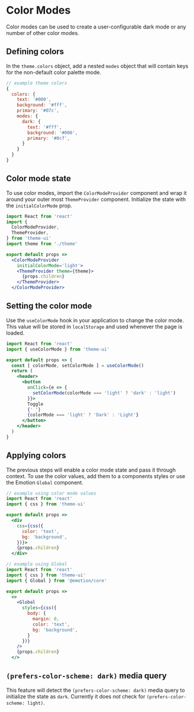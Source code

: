 

# Color Modes

Color modes can be used to create a user-configurable dark mode or any number of other color modes.

## Defining colors

In the `theme.colors` object, add a nested `modes` object that will contain keys for the non-default color palette mode.

```js
// example theme colors
{
  colors: {
    text: '#000',
    background: '#fff',
    primary: '#07c',
    modes: {
      dark: {
        text: '#fff',
        background: '#000',
        primary: '#0cf',
      }
    }
  }
}
```

## Color mode state

To use color modes, import the `ColorModeProvider` component and wrap it around your outer most `ThemeProvider` component.
Initialize the state with the `initialColorMode` prop.

```jsx
import React from 'react'
import {
  ColorModeProvider,
  ThemeProvider,
} from 'theme-ui'
import theme from './theme'

export default props =>
  <ColorModeProvider
    initialColorMode='light'>
    <ThemeProvider theme={theme}>
      {props.children}
    </ThemeProvider>
  </ColorModeProvider>
```

## Setting the color mode

Use the `useColorMode` hook in your application to change the color mode.
This value will be stored in `localStorage` and used whenever the page is loaded.

```jsx
import React from 'react'
import { useColorMode } from 'theme-ui'

export default props => {
  const [ colorMode, setColorMode ] = useColorMode()
  return (
    <header>
      <button
        onClick={e => {
          setColorMode(colorMode === 'light' ? 'dark' : 'light')
        }}>
        Toggle
        {' '}
        {colorMode === 'light' ? 'Dark' : 'Light'}
      </button>
    </header>
  )
}
```

## Applying colors

The previous steps will enable a color mode state and pass it through context.
To use the color values, add them to a components styles or use the Emotion `Global` component.

```jsx
// example using color mode values
import React from 'react'
import { css } from 'theme-ui'

export default props =>
  <div
    css={css({
      color: 'text',
      bg: 'background',
    })}>
    {props.children}
  </div>
```

```jsx
// example using Global
import React from 'react'
import { css } from 'theme-ui'
import { Global } from '@emotion/core'

export default props =>
  <>
    <Global
      styles={css({
        body: {
          margin: 0,
          color: 'text',
          bg: 'background',
        }
      })}
    />
    {props.children}
  </>
```

## `(prefers-color-scheme: dark)` media query

This feature will detect the `(prefers-color-scheme: dark)` media query to initialize the state as `dark`.
Currently it does *not* check for `(prefers-color-scheme: light)`.


